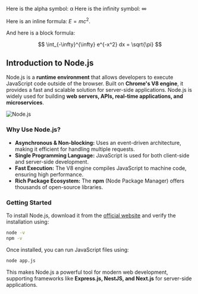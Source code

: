 Here is the alpha symbol: &alpha;
Here is the infinity symbol: &infin;

Here is an inline formula: $E = mc^2$.

And here is a block formula:

$$
\int_{-\infty}^{\infty} e^{-x^2} dx = \sqrt{\pi}
$$

## Introduction to Node.js

Node.js is a **runtime environment** that allows developers to execute JavaScript code outside of the browser. Built on **Chrome's V8 engine**, it provides a fast and scalable solution for server-side applications. Node.js is widely used for building **web servers, APIs, real-time applications, and microservices**.

![Node.js](https://tse1.mm.bing.net/th?id=OIP.s5j5kFK-urpNTrVLlv9-ogHaEK&pid=Api&P=0&h=180 "Node-js")

### Why Use Node.js?
- **Asynchronous & Non-blocking:** Uses an event-driven architecture, making it efficient for handling multiple requests.
- **Single Programming Language:** JavaScript is used for both client-side and server-side development.
- **Fast Execution:** The V8 engine compiles JavaScript to machine code, ensuring high performance.
- **Rich Package Ecosystem:** The **npm** (Node Package Manager) offers thousands of open-source libraries.

### Getting Started
To install Node.js, download it from the [official website](https://nodejs.org) and verify the installation using:

```sh
node -v
npm -v
```

Once installed, you can run JavaScript files using:

```sh
node app.js
```

This makes Node.js a powerful tool for modern web development, supporting frameworks like **Express.js, NestJS, and Next.js** for server-side applications.

